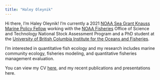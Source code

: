 ```yaml
---
title: "Haley Oleynik"
---
```


Hi there, I'm Haley Oleynik! I'm currently a 2021 [NOAA Sea Grant Knauss Marine Policy Fellow](https://seagrant.noaa.gov/Knauss-Fellowship-Program) working with the [NOAA Fisheries](https://www.fisheries.noaa.gov/) Office of Science and Technology National Stock Assessment Program and a PhD student at the [University of British Columbia Institute for the Oceans and Fisheries](https://oceans.ubc.ca/).

I'm interested in quantitative fish ecology and my research includes marine community ecology, fisheries modeling, and quantitative fisheries management evaluation. 

You can view my CV [here](https://haleyoleynik-noaa.github.io/HaleyOleynik/collaborate.html), and my recent publications and presentations here.